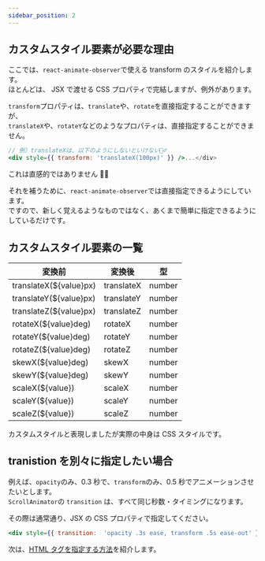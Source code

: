 ```yaml
---
sidebar_position: 2
---
```



## カスタムスタイル要素が必要な理由

ここでは、`react-animate-observer`で使える transform のスタイルを紹介します。<br/>
ほとんどは、 JSX で渡せる CSS プロパティで完結しますが、例外があります。

`transform`プロパティは、`translate`や、`rotate`を直接指定することができますが、<br/>
`translateX`や、`rotateY`などのようなプロパティは、直接指定することができません。

```jsx
// 例）translateXは、以下のようにしないといけない🙅‍♂️
<div style={{ transform: 'translateX(100px)' }} />...</div>
```

これは直感的ではありません 🙅‍♂️<br/>

それを補うために、`react-animate-observer`では直接指定できるようにしています。<br/>
ですので、新しく覚えるようなものではなく、あくまで簡単に指定できるようにしているだけです。

## カスタムスタイル要素の一覧

| 変換前                 | 変換後     | 型     |
| ---------------------- | ---------- | ------ |
| translateX(${value}px) | translateX | number |
| translateY(${value}px) | translateY | number |
| translateZ(${value}px) | translateZ | number |
| rotateX(${value}deg)   | rotateX    | number |
| rotateY(${value}deg)   | rotateY    | number |
| rotateZ(${value}deg)   | rotateZ    | number |
| skewX(${value}deg)     | skewX      | number |
| skewY(${value}deg)     | skewY      | number |
| scaleX(${value})       | scaleX     | number |
| scaleY(${value})       | scaleY     | number |
| scaleZ(${value})       | scaleZ     | number |

カスタムスタイルと表現しましたが実際の中身は CSS スタイルです。

## tranistion を別々に指定したい場合

例えば、`opacity`のみ、0.3 秒で、`transform`のみ、0.5 秒でアニメーションさせたいとします。<br />
`ScrollAnimator`の `transition` は、すべて同じ秒数・タイミングになります。

その際は通常通り、JSX の CSS プロパティで指定してください。

```jsx
<div style={{ transition:  'opacity .3s ease, transform .5s ease-out' }} />...</div>
```

次は、[HTML タグを指定する方法](./カスタムHTMLタグ)を紹介します。
